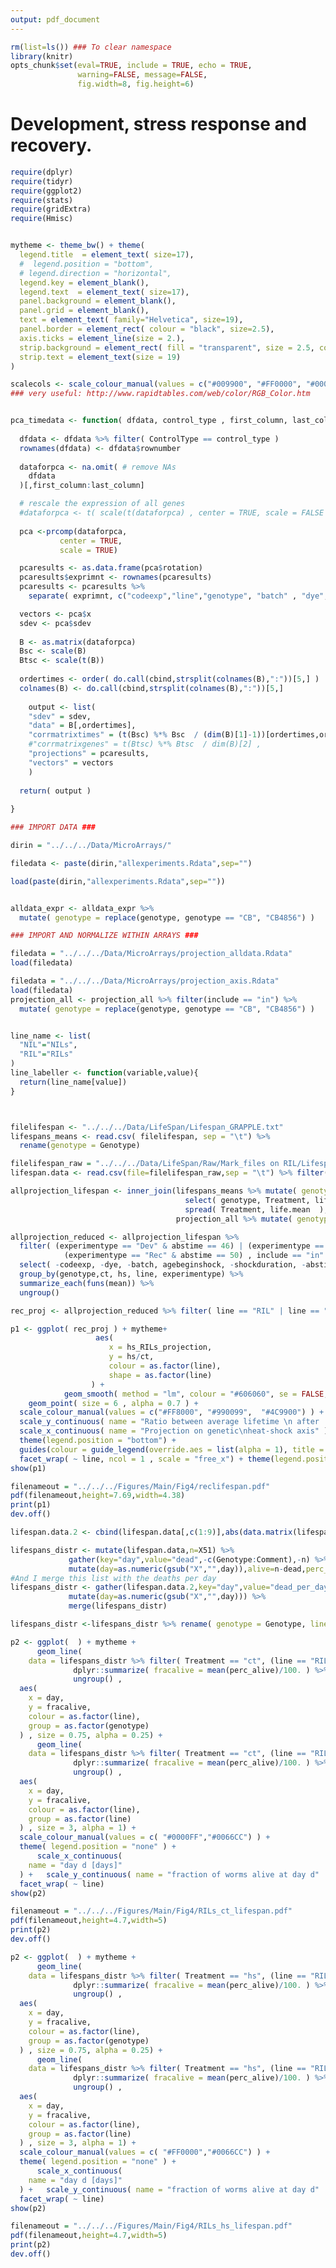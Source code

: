 ```yaml
---
output: pdf_document
---
```


```r
rm(list=ls()) ### To clear namespace
library(knitr)
opts_chunk$set(eval=TRUE, include = TRUE, echo = TRUE,
               warning=FALSE, message=FALSE,
               fig.width=8, fig.height=6)
```


# Development, stress response and recovery.

```r
require(dplyr)
require(tidyr)
require(ggplot2)
require(stats)
require(gridExtra)
require(Hmisc)


mytheme <- theme_bw() + theme(
  legend.title  = element_text( size=17),
  #  legend.position = "bottom",
  #	legend.direction = "horizontal",
  legend.key = element_blank(),
  legend.text  = element_text( size=17),
  panel.background = element_blank(),
  panel.grid = element_blank(),
  text = element_text( family="Helvetica", size=19),
  panel.border = element_rect( colour = "black", size=2.5),
  axis.ticks = element_line(size = 2.),
  strip.background = element_rect( fill = "transparent", size = 2.5, colour = "black"  ),
  strip.text = element_text(size = 19)
)

scalecols <- scale_colour_manual(values = c("#009900", "#FF0000", "#0000CC", "#FF8000", "#9933FF", "#00CCCC"))
### very useful: http://www.rapidtables.com/web/color/RGB_Color.htm


pca_timedata <- function( dfdata, control_type , first_column, last_column){
  
  dfdata <- dfdata %>% filter( ControlType == control_type ) 
  rownames(dfdata) <- dfdata$rownumber
  
  dataforpca <- na.omit( # remove NAs
    dfdata
  )[,first_column:last_column]

  # rescale the expression of all genes
  #dataforpca <- t( scale(t(dataforpca) , center = TRUE, scale = FALSE  ) )
  
  pca <-prcomp(dataforpca,
           center = TRUE,
           scale = TRUE)

  pcaresults <- as.data.frame(pca$rotation)
  pcaresults$exprimnt <- rownames(pcaresults)
  pcaresults <- pcaresults %>%
    separate( exprimnt, c("codeexp","line","genotype", "batch" , "dye","experimentype", "abstime"),  sep = ":")

  vectors <- pca$x
  sdev <- pca$sdev
  
  B <- as.matrix(dataforpca)
  Bsc <- scale(B)
  Btsc <- scale(t(B))
  
  ordertimes <- order( do.call(cbind,strsplit(colnames(B),":"))[5,] )
  colnames(B) <- do.call(cbind,strsplit(colnames(B),":"))[5,]
    
    output <- list( 
    "sdev" = sdev,
    "data" = B[,ordertimes],
    "corrmatrixtimes" = (t(Bsc) %*% Bsc  / (dim(B)[1]-1))[ordertimes,ordertimes] ,
    #"corrmatrixgenes" = t(Btsc) %*% Btsc  / dim(B)[2] ,
    "projections" = pcaresults,
    "vectors" = vectors
    )
  
  return( output )
  
}

```



```r
### IMPORT DATA ###

dirin = "../../../Data/MicroArrays/"

filedata <- paste(dirin,"allexperiments.Rdata",sep="")

load(paste(dirin,"allexperiments.Rdata",sep=""))


alldata_expr <- alldata_expr %>%
  mutate( genotype = replace(genotype, genotype == "CB", "CB4856") )


```






```r
### IMPORT AND NORMALIZE WITHIN ARRAYS ###

filedata = "../../../Data/MicroArrays/projection_alldata.Rdata"
load(filedata)

filedata = "../../../Data/MicroArrays/projection_axis.Rdata"
load(filedata)
projection_all <- projection_all %>% filter(include == "in") %>%
  mutate( genotype = replace(genotype, genotype == "CB", "CB4856") )



```





```r
line_name <- list(
  "NIL"="NILs",
  "RIL"="RILs"
)
line_labeller <- function(variable,value){
  return(line_name[value])
}




```



```r
filelifespan <- "../../../Data/LifeSpan/Lifespan_GRAPPLE.txt"
lifespans_means <- read.csv( filelifespan, sep = "\t") %>%
  rename(genotype = Genotype) 

filelifespan_raw = "../../../Data/LifeSpan/Raw/Mark_files on RIL/LifespanRaw_Grapple.txt"
lifespan.data <- read.csv(file=filelifespan_raw,sep = "\t") %>% filter(Use_data != "CRAP")

```



```r
allprojection_lifespan <- inner_join(lifespans_means %>% mutate( genotype = toupper(genotype) ) %>%
                                       select( genotype, Treatment, life.mean  ) %>%
                                       spread( Treatment, life.mean  ),
                                     projection_all %>% mutate( genotype = toupper(genotype) ) )

allprojection_reduced <- allprojection_lifespan %>%
  filter( (experimentype == "Dev" & abstime == 46) | (experimentype == "HS" & abstime == 48) |
            (experimentype == "Rec" & abstime == 50) , include == "in"  ) %>%
  select( -codeexp, -dye, -batch, agebeginshock, -shockduration, -abstime, -include, -agebeginshock, -rec_RILs_projection ) %>%
  group_by(genotype,ct, hs, line, experimentype) %>%
  summarize_each(funs(mean)) %>%
  ungroup() 

rec_proj <- allprojection_reduced %>% filter( line == "RIL" | line == "NIL" , experimentype == "Rec" )

p1 <- ggplot( rec_proj ) + mytheme+
                   aes(
                      x = hs_RILs_projection,
                      y = hs/ct,
                      colour = as.factor(line),
                      shape = as.factor(line)                      
                  ) +
            geom_smooth( method = "lm", colour = "#606060", se = FALSE, size = 3, alpha = 0.7) +
    geom_point( size = 6 , alpha = 0.7 ) +
  scale_colour_manual(values = c("#FF8000", "#990099",  "#4C9900") ) +
  scale_y_continuous( name = "Ratio between average lifetime \n after  heat-shock and without" ) +
  scale_x_continuous( name = "Projection on genetic\nheat-shock axis" ) +
  theme(legend.position = "bottom") +
  guides(colour = guide_legend(override.aes = list(alpha = 1), title = "line"), size = FALSE) +
  facet_wrap( ~ line, ncol = 1 , scale = "free_x") + theme(legend.position = "none")
show(p1)

filenameout = "../../../Figures/Main/Fig4/reclifespan.pdf"
pdf(filenameout,height=7.69,width=4.38)
print(p1)
dev.off()

```

```r

lifespan.data.2 <- cbind(lifespan.data[,c(1:9)],abs(data.matrix(lifespan.data[,-c(1:9)])-data.matrix(lifespan.data[,-c(1:8, ncol(lifespan.data))])))

lifespans_distr <- mutate(lifespan.data,n=X51) %>%
             gather(key="day",value="dead",-c(Genotype:Comment),-n) %>%
             mutate(day=as.numeric(gsub("X","",day)),alive=n-dead,perc_alive=(n-dead)/n*100)
#And I merge this list with the deaths per day
lifespans_distr <- gather(lifespan.data.2,key="day",value="dead_per_day",-c(Genotype:Comment)) %>%
             mutate(day=as.numeric(gsub("X","",day))) %>%
             merge(lifespans_distr)

lifespans_distr <-lifespans_distr %>% rename( genotype = Genotype, line = Type ) 
```

```r

p2 <- ggplot(  ) + mytheme +
      geom_line(
    data = lifespans_distr %>% filter( Treatment == "ct", (line == "RIL"), genotype != "WN036" ) %>% group_by(genotype, line,day, Treatment) %>%
              dplyr::summarize( fracalive = mean(perc_alive)/100. ) %>%
              ungroup() ,
  aes(
    x = day,
    y = fracalive,
    colour = as.factor(line),
    group = as.factor(genotype)
  ) , size = 0.75, alpha = 0.25) +
      geom_line(
    data = lifespans_distr %>% filter( Treatment == "ct", (line == "RIL" ) ) %>% group_by(line,day, Treatment) %>%
              dplyr::summarize( fracalive = mean(perc_alive)/100. ) %>%
              ungroup() ,
  aes(
    x = day,
    y = fracalive,
    colour = as.factor(line),
    group = as.factor(line)
  ) , size = 3, alpha = 1) +
  scale_colour_manual(values = c( "#0000FF","#0066CC") ) +
  theme( legend.position = "none" ) +
      scale_x_continuous(
    name = "day d [days]"
  ) +   scale_y_continuous( name = "fraction of worms alive at day d"  ) +
  facet_wrap( ~ line)
show(p2)

filenameout = "../../../Figures/Main/Fig4/RILs_ct_lifespan.pdf"
pdf(filenameout,height=4.7,width=5)
print(p2)
dev.off()

```

```r
p2 <- ggplot(  ) + mytheme +
      geom_line(
    data = lifespans_distr %>% filter( Treatment == "hs", (line == "RIL"), genotype != "WN036" ) %>% group_by(genotype, line,day, Treatment) %>%
              dplyr::summarize( fracalive = mean(perc_alive)/100. ) %>%
              ungroup() ,
  aes(
    x = day,
    y = fracalive,
    colour = as.factor(line),
    group = as.factor(genotype)
  ) , size = 0.75, alpha = 0.25) +
      geom_line(
    data = lifespans_distr %>% filter( Treatment == "hs", (line == "RIL" ) ) %>% group_by(line,day, Treatment) %>%
              dplyr::summarize( fracalive = mean(perc_alive)/100. ) %>%
              ungroup() ,
  aes(
    x = day,
    y = fracalive,
    colour = as.factor(line),
    group = as.factor(line)
  ) , size = 3, alpha = 1) +
  scale_colour_manual(values = c( "#FF0000","#0066CC") ) +
  theme( legend.position = "none" ) +
      scale_x_continuous(
    name = "day d [days]"
  ) +   scale_y_continuous( name = "fraction of worms alive at day d"  ) +
  facet_wrap( ~ line)
show(p2)

filenameout = "../../../Figures/Main/Fig4/RILs_hs_lifespan.pdf"
pdf(filenameout,height=4.7,width=5)
print(p2)
dev.off()
```

